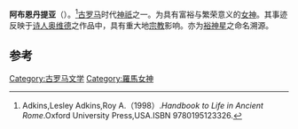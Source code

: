 {{expand|time=2013-10-18T03:02:24+00:00}}
{{Infobox deity|type=roman
| image =Rubens Abundance.jpg
| caption =阿布恩丹提亚的艺术形象
| name = 阿布恩丹提亚
| god_of = 富裕与繁荣之神
}}
'''阿布恩丹提亚'''（{{lang-en|Abundantia}}）。<ref>Adkins,Lesley Adkins,Roy A.（1998）.''Handbook to Life in Ancient Rome''.Oxford University Press,USA.ISBN 9780195123326.</ref>[[古罗马|古罗马]]时代[[神祇|神祇]]之一。为具有富裕与繁荣意义的[[女神|女神]]。其事迹反映于[[诗人|诗人]][[奥维德|奥维德]]之作品中，具有重大地[[宗教|宗教]]影响。亦为[[裕神星|裕神星]]之命名溯源。

== 参考 ==
{{reflist}}
{{羅馬神話}}

[[Category:古罗马文学|Category:古罗马文学]]
[[Category:羅馬女神|Category:羅馬女神]]